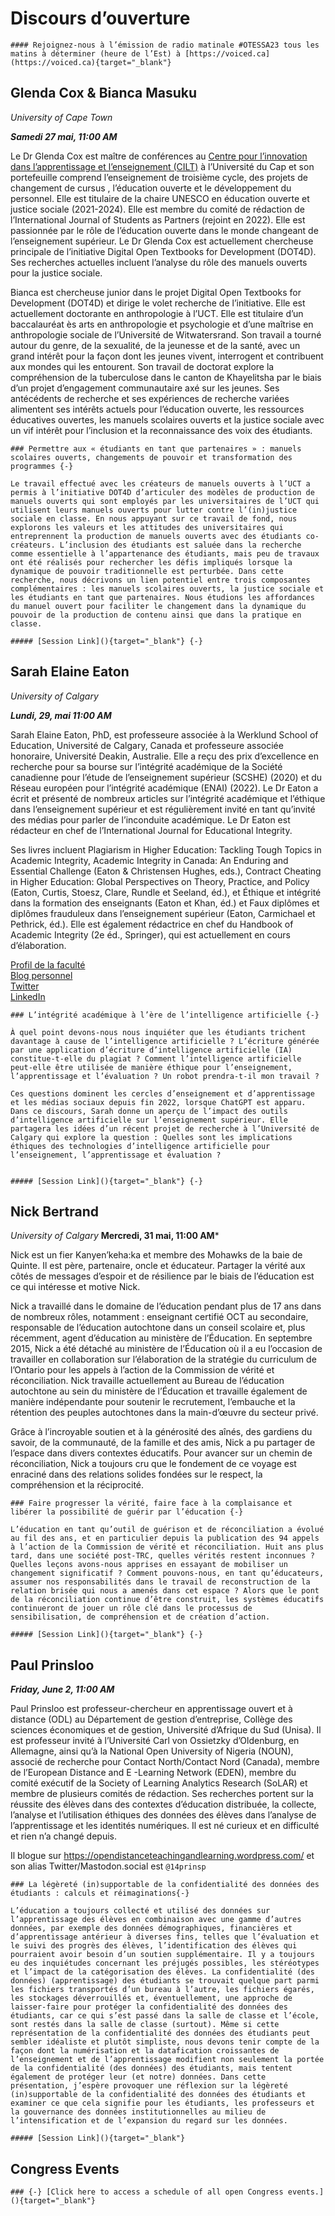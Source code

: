 # Discours d’ouverture {-}

```block

#### Rejoignez-nous à l’émission de radio matinale #OTESSA23 tous les matins à déterminer (heure de l’Est) à [https://voiced.ca](https://voiced.ca){target="_blank"}
```

## Glenda Cox & Bianca Masuku {-}

*University of Cape Town*

***Samedi 27 mai, 11:00 AM***

Le Dr Glenda Cox est maître de conférences au [Centre pour l’innovation dans l’apprentissage et l’enseignement (CILT)](http://www.cilt.uct.ac.za/) à l’Université du Cap et son portefeuille comprend l’enseignement de troisième cycle, des projets de changement de cursus , l’éducation ouverte et le développement du personnel. Elle est titulaire de la chaire UNESCO en éducation ouverte et justice sociale (2021-2024). Elle est membre du comité de rédaction de l’International Journal of Students as Partners (rejoint en 2022). Elle est passionnée par le rôle de l’éducation ouverte dans le monde changeant de l’enseignement supérieur. Le Dr Glenda Cox est actuellement chercheuse principale de l’initiative Digital Open Textbooks for Development (DOT4D). Ses recherches actuelles incluent l’analyse du rôle des manuels ouverts pour la justice sociale.

Bianca est chercheuse junior dans le projet Digital Open Textbooks for Development (DOT4D) et dirige le volet recherche de l’initiative. Elle est actuellement doctorante en anthropologie à l’UCT. Elle est titulaire d’un baccalauréat ès arts en anthropologie et psychologie et d’une maîtrise en anthropologie sociale de l’Université de Witwatersrand. Son travail a tourné autour du genre, de la sexualité, de la jeunesse et de la santé, avec un grand intérêt pour la façon dont les jeunes vivent, interrogent et contribuent aux mondes qui les entourent. Son travail de doctorat explore la compréhension de la tuberculose dans le canton de Khayelitsha par le biais d’un projet d’engagement communautaire axé sur les jeunes. Ses antécédents de recherche et ses expériences de recherche variées alimentent ses intérêts actuels pour l’éducation ouverte, les ressources éducatives ouvertes, les manuels scolaires ouverts et la justice sociale avec un vif intérêt pour l’inclusion et la reconnaissance des voix des étudiants.

```block

### Permettre aux « étudiants en tant que partenaires » : manuels scolaires ouverts, changements de pouvoir et transformation des programmes {-}

Le travail effectué avec les créateurs de manuels ouverts à l’UCT a permis à l’initiative DOT4D d’articuler des modèles de production de manuels ouverts qui sont employés par les universitaires de l’UCT qui utilisent leurs manuels ouverts pour lutter contre l’(in)justice sociale en classe. En nous appuyant sur ce travail de fond, nous explorons les valeurs et les attitudes des universitaires qui entreprennent la production de manuels ouverts avec des étudiants co-créateurs. L’inclusion des étudiants est saluée dans la recherche comme essentielle à l’appartenance des étudiants, mais peu de travaux ont été réalisés pour rechercher les défis impliqués lorsque la dynamique de pouvoir traditionnelle est perturbée. Dans cette recherche, nous décrivons un lien potentiel entre trois composantes complémentaires : les manuels scolaires ouverts, la justice sociale et les étudiants en tant que partenaires. Nous étudions les affordances du manuel ouvert pour faciliter le changement dans la dynamique du pouvoir de la production de contenu ainsi que dans la pratique en classe.

##### [Session Link](){target="_blank"} {-}

```

## Sarah Elaine Eaton {-}

*University of Calgary*

***Lundi, 29, mai 11:00 AM***

Sarah Elaine Eaton, PhD, est professeure associée à la Werklund School of Education, Université de Calgary, Canada et professeure associée honoraire, Université Deakin, Australie. Elle a reçu des prix d’excellence en recherche pour sa bourse sur l’intégrité académique de la Société canadienne pour l’étude de l’enseignement supérieur (SCSHE) (2020) et du Réseau européen pour l’intégrité académique (ENAI) (2022). Le Dr Eaton a écrit et présenté de nombreux articles sur l’intégrité académique et l’éthique dans l’enseignement supérieur et est régulièrement invité en tant qu’invité des médias pour parler de l’inconduite académique. Le Dr Eaton est rédacteur en chef de l’International Journal for Educational Integrity.

Ses livres incluent Plagiarism in Higher Education: Tackling Tough Topics in Academic Integrity, Academic Integrity in Canada: An Enduring and Essential Challenge (Eaton & Christensen Hughes, eds.), Contract Cheating in Higher Education: Global Perspectives on Theory, Practice, and Policy (Eaton, Curtis, Stoesz, Clare, Rundle et Seeland, éd.), et Éthique et intégrité dans la formation des enseignants (Eaton et Khan, éd.) et Faux diplômes et diplômes frauduleux dans l’enseignement supérieur (Eaton, Carmichael et Pethrick, éd.). Elle est également rédactrice en chef du Handbook of Academic Integrity (2e éd., Springer), qui est actuellement en cours d’élaboration.

[Profil de la faculté](https://profiles.ucalgary.ca/sarah-elaine-eaton)    
[Blog personnel](https://drsaraheaton.wordpress.com/)   
[Twitter](https://twitter.com/DrSarahEaton)  
[LinkedIn](https://ca.linkedin.com/in/drsaraheaton)

```block

### L’intégrité académique à l’ère de l’intelligence artificielle {-}

À quel point devons-nous nous inquiéter que les étudiants trichent davantage à cause de l’intelligence artificielle ? L’écriture générée par une application d’écriture d’intelligence artificielle (IA) constitue-t-elle du plagiat ? Comment l’intelligence artificielle peut-elle être utilisée de manière éthique pour l’enseignement, l’apprentissage et l’évaluation ? Un robot prendra-t-il mon travail ?

Ces questions dominent les cercles d’enseignement et d’apprentissage et les médias sociaux depuis fin 2022, lorsque ChatGPT est apparu. Dans ce discours, Sarah donne un aperçu de l’impact des outils d’intelligence artificielle sur l’enseignement supérieur. Elle partagera les idées d’un récent projet de recherche à l’Université de Calgary qui explore la question : Quelles sont les implications éthiques des technologies d’intelligence artificielle pour l’enseignement, l’apprentissage et évaluation ?


##### [Session Link](){target="_blank"} {-}

```

## Nick Bertrand {-}

*University of Calgary
***Mercredi,  31 mai, 11:00 AM***

Nick est un fier Kanyen’keha:ka et membre des Mohawks de la baie de Quinte. Il est père, partenaire, oncle et éducateur. Partager la vérité aux côtés de messages d’espoir et de résilience par le biais de l’éducation est ce qui intéresse et motive Nick.

Nick a travaillé dans le domaine de l’éducation pendant plus de 17 ans dans de nombreux rôles, notamment : enseignant certifié OCT au secondaire, responsable de l’éducation autochtone dans un conseil scolaire et, plus récemment, agent d’éducation au ministère de l’Éducation. En septembre 2015, Nick a été détaché au ministère de l’Éducation où il a eu l’occasion de travailler en collaboration sur l’élaboration de la stratégie du curriculum de l’Ontario pour les appels à l’action de la Commission de vérité et réconciliation. Nick travaille actuellement au Bureau de l’éducation autochtone au sein du ministère de l’Éducation et travaille également de manière indépendante pour soutenir le recrutement, l’embauche et la rétention des peuples autochtones dans la main-d’œuvre du secteur privé.

Grâce à l’incroyable soutien et à la générosité des aînés, des gardiens du savoir, de la communauté, de la famille et des amis, Nick a pu partager de l’espace dans divers contextes éducatifs. Pour avancer sur un chemin de réconciliation, Nick a toujours cru que le fondement de ce voyage est enraciné dans des relations solides fondées sur le respect, la compréhension et la réciprocité.

```block

### Faire progresser la vérité, faire face à la complaisance et libérer la possibilité de guérir par l’éducation {-}

L’éducation en tant qu’outil de guérison et de réconciliation a évolué au fil des ans, et en particulier depuis la publication des 94 appels à l’action de la Commission de vérité et réconciliation. Huit ans plus tard, dans une société post-TRC, quelles vérités restent inconnues ? Quelles leçons avons-nous apprises en essayant de mobiliser un changement significatif ? Comment pouvons-nous, en tant qu’éducateurs, assumer nos responsabilités dans le travail de reconstruction de la relation brisée qui nous a amenés dans cet espace ? Alors que le pont de la réconciliation continue d’être construit, les systèmes éducatifs continueront de jouer un rôle clé dans le processus de sensibilisation, de compréhension et de création d’action.

##### [Session Link](){target="_blank"} {-}

```

## Paul Prinsloo {-}

***Friday, June 2, 11:00 AM***

Paul Prinsloo est professeur-chercheur en apprentissage ouvert et à distance (ODL) au Département de gestion d’entreprise, Collège des sciences économiques et de gestion, Université d’Afrique du Sud (Unisa). Il est professeur invité à l’Université Carl von Ossietzky d’Oldenburg, en Allemagne, ainsi qu’à la National Open University of Nigeria (NOUN), associé de recherche pour Contact North/Contact Nord (Canada), membre de l’European Distance and E -Learning Network (EDEN), membre du comité exécutif de la Society of Learning Analytics Research (SoLAR) et membre de plusieurs comités de rédaction. Ses recherches portent sur la réussite des élèves dans des contextes d’éducation distribuée, la collecte, l’analyse et l’utilisation éthiques des données des élèves dans l’analyse de l’apprentissage et les identités numériques. Il est né curieux et en difficulté et rien n’a changé depuis.

Il blogue sur <https://opendistanceteachingandlearning.wordpress.com/> et son alias Twitter/Mastodon.social est `@14prinsp`

```block

### La légèreté (in)supportable de la confidentialité des données des étudiants : calculs et réimaginations{-}

L’éducation a toujours collecté et utilisé des données sur l’apprentissage des élèves en combinaison avec une gamme d’autres données, par exemple des données démographiques, financières et d’apprentissage antérieur à diverses fins, telles que l’évaluation et le suivi des progrès des élèves, l’identification des élèves qui pourraient avoir besoin d’un soutien supplémentaire. Il y a toujours eu des inquiétudes concernant les préjugés possibles, les stéréotypes et l’impact de la catégorisation des élèves. La confidentialité (des données) (apprentissage) des étudiants se trouvait quelque part parmi les fichiers transportés d’un bureau à l’autre, les fichiers égarés, les stockages déverrouillés et, éventuellement, une approche de laisser-faire pour protéger la confidentialité des données des étudiants, car ce qui s’est passé dans la salle de classe et l’école, sont restés dans la salle de classe (surtout). Même si cette représentation de la confidentialité des données des étudiants peut sembler idéaliste et plutôt simpliste, nous devons tenir compte de la façon dont la numérisation et la datafication croissantes de l’enseignement et de l’apprentissage modifient non seulement la portée de la confidentialité (des données) des étudiants, mais tentent également de protéger leur (et notre) données. Dans cette présentation, j’espère provoquer une réflexion sur la légèreté (in)supportable de la confidentialité des données des étudiants et examiner ce que cela signifie pour les étudiants, les professeurs et la gouvernance des données institutionnelles au milieu de l’intensification et de l’expansion du regard sur les données.

##### [Session Link](){target="_blank"}

```

## Congress Events {-}

```block


### {-} [Click here to access a schedule of all open Congress events.](){target="_blank"}

```
